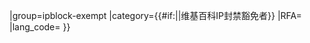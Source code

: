 {{User rights
|image=Wikipedia-logo-v2.svg
|rights=[[Wikipedia:IP封禁例外|IP封禁豁免者]]
|where={{#if:{{{1|}}}|{{{1}}}|[[中文维基百科]]}}
|group=ipblock-exempt
|category={{#if:{{{1|}}}||维基百科IP封禁豁免者}}
|RFA={{{RFA|}}}
|lang_code={{{lang_code|}}}
}}<noinclude>
{{documentation|Template:User rights/doc}}

[[Category:维基媒体用户框模板|{{SUBPAGENAME}}]]
</noinclude>